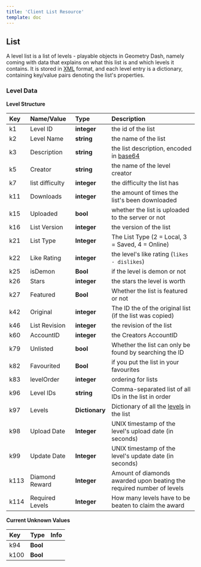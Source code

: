 ```yaml
---
title: 'Client List Resource'
template: doc
---
```


## List

A level list is a list of levels - playable objects in Geometry Dash, namely coming with data that explains on what this list is and which levels it contains. It is stored in [XML](https://en.wikipedia.org/wiki/XML) format, and each level entry is a dictionary, containing key/value pairs denoting the list's properties.

### Level Data

**Level Structure**

| Key | Name/Value                     | Type                                                             | Description                                                                      |
| :--- | :----------------------------- | :--------------------------------------------------------------- | :------------------------------------------------------------------------------- |
| k1   | Level ID                       | **integer**                                                      | the id of the list                                                               |
| k2   | Level Name                     | **string**                                                       | the name of the list                                                             |
| k3   | Description                    | **string**                                                       | the list description, encoded in [base64](https://en.wikipedia.org/wiki/Base64)  |
| k5   | Creator                        | **string**                                                       | the name of the level creator                                                    |
| k7   | list difficulty                | **integer**                                                      | the difficulty the list has                                                      |
| k11  | Downloads                      | **integer**                                                      | the amount of times the list's been downloaded                                   |
| k15  | Uploaded                       | **bool**                                                         | whether the list is uploaded to the server or not                                |
| k16  | List Version                   | **integer**                                                      | the version of the list                                                          |
| k21  | List Type                      | **Integer**                                                      | The List Type (2 = Local, 3 = Saved, 4 = Online)                                 |
| k22  | Like Rating                    | **integer**                                                      | the level's like rating (`likes - dislikes`)                                     |
| k25  | isDemon                        | **Bool**                                                         | if the level is demon or not                                                     |
| k26  | Stars                          | **integer**                                                      | the stars the level is worth                                                     |
| k27  | Featured                       | **Bool**                                                         | Whether the list is featured or not                                              |
| k42  | Original                       | **integer**                                                      | The ID the of the original list (if the list was copied)                         |
| k46  | List Revision                  | **integer**                                                      | the revision of the list                                                         |
| k60  | AccountID                      | **integer**                                                      | the Creators AccountID                                                           |
| k79  | Unlisted                       | **bool**                                                         | Whether the list can only be found by searching the ID                           |
| k82  | Favourited                     | **Bool**                                                         | if you put the list in your favourites                                           |
| k83  | levelOrder                     | **integer**                                                      | ordering for lists                                                               |
| k96  | Level IDs                      | **string**                                                       | Comma-separated list of all IDs in the list in order                             |
| k97  | Levels                         | **Dictionary**                                                   | Dictionary of all the [levels](/resources/client/level) in the list           |
| k98  | Upload Date                    | **Integer**                                                      | UNIX timestamp of the level's upload date (in seconds)                           |
| k99  | Update Date                    | **Integer**                                                      | UNIX timestamp of the level's update date (in seconds)                           |
| k113 | Diamond Reward                 | **Integer**                                                      | Amount of diamonds awarded upon beating the required number of levels            |
| k114 | Required Levels                | **Integer**                                                      | How many levels have to be beaten to claim the award                             |

**Current Unknown Values**

| Key | Type        | Info                                                     |
| :-- | :---------- | :------------------------------------------------------- |
| k94  | **Bool** | |
| k100 | **Bool** | |